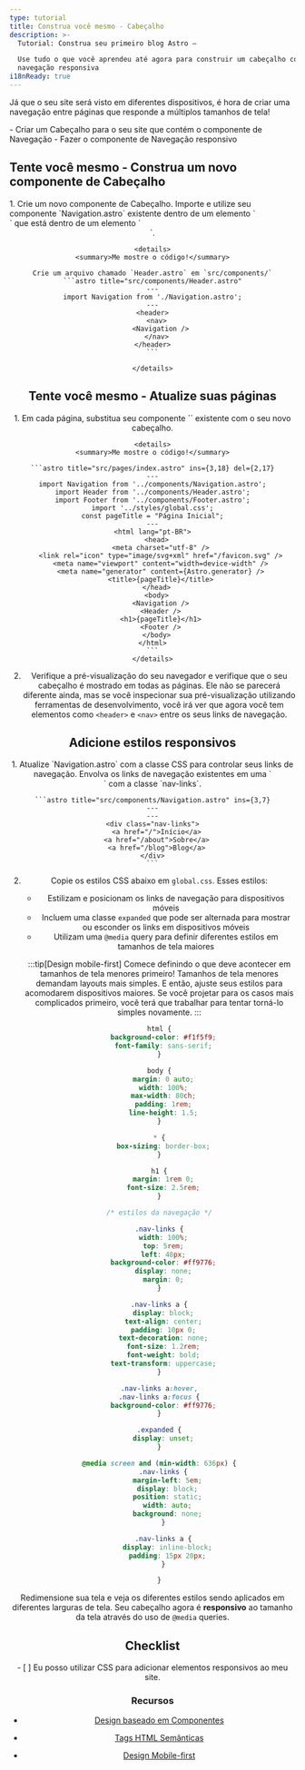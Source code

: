```yaml
---
type: tutorial
title: Construa você mesmo - Cabeçalho
description: >-
  Tutorial: Construa seu primeiro blog Astro —

  Use tudo o que você aprendeu até agora para construir um cabeçalho com
  navegação responsiva
i18nReady: true
---
```


Já que o seu site será visto em diferentes dispositivos, é hora de criar uma navegação entre páginas que responde a múltiplos tamanhos de tela!

<PreCheck>
  - Criar um Cabeçalho para o seu site que contém o componente de Navegação
  - Fazer o componente de Navegação responsivo
</PreCheck>


<Box icon="puzzle-piece">

## Tente você mesmo - Construa um novo componente de Cabeçalho

<Steps>
1. Crie um novo componente de Cabeçalho. Importe e utilize seu componente `Navigation.astro` existente dentro de um elemento `<nav>` que está dentro de um elemento `<header>`.

    <details>
    <summary>Me mostre o código!</summary>

    Crie um arquivo chamado `Header.astro` em `src/components/`
    ```astro title="src/components/Header.astro"
    ---
    import Navigation from './Navigation.astro';
    ---
    <header>
      <nav>
        <Navigation />
      </nav>
    </header>
    ```

    </details>
</Steps>

</Box>




<Box icon="puzzle-piece">

## Tente você mesmo - Atualize suas páginas

<Steps>
1. Em cada página, substitua seu componente `<Navigation/>` existente com o seu novo cabeçalho.

    <details>
    <summary>Me mostre o código!</summary>

    ```astro title="src/pages/index.astro" ins={3,18} del={2,17}
    ---
    import Navigation from '../components/Navigation.astro';
    import Header from '../components/Header.astro';
    import Footer from '../components/Footer.astro';
    import '../styles/global.css';
    const pageTitle = "Página Inicial";
    ---
    <html lang="pt-BR">
      <head>
        <meta charset="utf-8" />
        <link rel="icon" type="image/svg+xml" href="/favicon.svg" />
        <meta name="viewport" content="width=device-width" />
        <meta name="generator" content={Astro.generator} />
        <title>{pageTitle}</title>
      </head>
      <body>
        <Navigation />
        <Header />
        <h1>{pageTitle}</h1>
        <Footer />
      </body>
    </html>
    ```
    </details>

2. Verifique a pré-visualização do seu navegador e verifique que o seu cabeçalho é mostrado em todas as páginas. Ele não se parecerá diferente ainda, mas se você inspecionar sua pré-visualização utilizando ferramentas de desenvolvimento, você irá ver que agora você tem elementos como `<header>` e `<nav>` entre os seus links de navegação.
</Steps>
</Box>

## Adicione estilos responsivos

<Steps>
1. Atualize `Navigation.astro` com a classe CSS para controlar seus links de navegação. Envolva os links de navegação existentes em uma `<div>` com a classe `nav-links`.

    ```astro title="src/components/Navigation.astro" ins={3,7}
    ---
    ---
    <div class="nav-links">
      <a href="/">Início</a>
      <a href="/about">Sobre</a>
      <a href="/blog">Blog</a>
    </div>
    ```

2. Copie os estilos CSS abaixo em `global.css`. Esses estilos:

    - Estilizam e posicionam os links de navegação para dispositivos móveis
    - Incluem uma classe `expanded` que pode ser alternada para mostrar ou esconder os links em dispositivos móveis
    - Utilizam uma `@media` query para definir diferentes estilos em tamanhos de tela maiores

    :::tip[Design mobile-first]
    Comece definindo o que deve acontecer em tamanhos de tela menores primeiro! Tamanhos de tela menores demandam layouts mais simples. E então, ajuste seus estilos para acomodarem dispositivos maiores. Se você projetar para os casos mais complicados primeiro, você terá que trabalhar para tentar torná-lo simples novamente.
    :::

    ```css title="src/styles/global.css" ins={23-100}
    html {
      background-color: #f1f5f9;
      font-family: sans-serif;
    }

    body {
      margin: 0 auto;
      width: 100%;
      max-width: 80ch;
      padding: 1rem;
      line-height: 1.5;
    }

    * {
      box-sizing: border-box;
    }

    h1 {
      margin: 1rem 0;
      font-size: 2.5rem;
    }

    /* estilos da navegação */

    .nav-links {
      width: 100%;
      top: 5rem;
      left: 48px;
      background-color: #ff9776;
      display: none;
      margin: 0;
    }

    .nav-links a {
      display: block;
      text-align: center;
      padding: 10px 0;
      text-decoration: none;
      font-size: 1.2rem;
      font-weight: bold;
      text-transform: uppercase;
    }

    .nav-links a:hover,
    .nav-links a:focus {
      background-color: #ff9776;
    }

    .expanded {
      display: unset;
    }

    @media screen and (min-width: 636px) {
      .nav-links {
        margin-left: 5em;
        display: block;
        position: static;
        width: auto;
        background: none;
      }

      .nav-links a {
        display: inline-block;
        padding: 15px 20px;
      }

    }
    ```
</Steps>

Redimensione sua tela e veja os diferentes estilos sendo aplicados em diferentes larguras de tela. Seu cabeçalho agora é **responsivo** ao tamanho da tela através do uso de `@media` queries.



<Box icon="check-list">

## Checklist

<Checklist>
- [ ] Eu posso utilizar CSS para adicionar elementos responsivos ao meu site.
</Checklist>
</Box>

### Recursos

- [Design baseado em Componentes](https://www.droptica.com/blog/component-based-design/) <Badge class="neutral-badge" text="externo" />

- [Tags HTML Semânticas](https://www.dofactory.com/html/semantics) <Badge class="neutral-badge" text="externo" />

- [Design Mobile-first](https://www.mobileapps.com/blog/mobile-first-design) <Badge class="neutral-badge" text="externo" />
